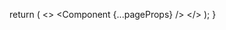 
  return (
    <>
      <Head>
        <link
          rel="alternate"
          type="application/rss+xml"
          title="RSS"
          href="/feed.xml"
        />
        <link
          rel="preload"
          href="/fonts/Inter-roman.latin.var.woff2"
          as="font"
          type="font/woff2"
          crossOrigin="anonymous"
        />
        <link
          rel="preload"
          href="/fonts/Inter-roman.latin.var.woff2"
          as="font"
          type="font/woff2"
          crossOrigin="anonymous"
        />
        <script defer
          src="https://cdn.jsdelivr.net/npm/katex@0.16.10/dist/katex.min.js"
          integrity="sha384-hIoBPJpTUs74ddyc4bFZSM1TVlQDA60VBbJS0oA934VSz82sBx1X7kSx2ATBDIyd"
          crossOrigin="anonymous"
        ></script>
        <script defer
          src="https://cdn.jsdelivr.net/npm/katex@0.16.10/dist/contrib/auto-render.min.js"
          integrity="sha384-43gviWU0YVjaDtb/GhzOouOXtZMP/7XUzwPTstBeZFe/+rCMvRwr4yROQP43s0Xk"
          crossOrigin="anonymous"
          onLoad="renderMathInElement(document.body);"
        ></script>
      </Head>
      <Component {...pageProps} />
    </>
  );
}
